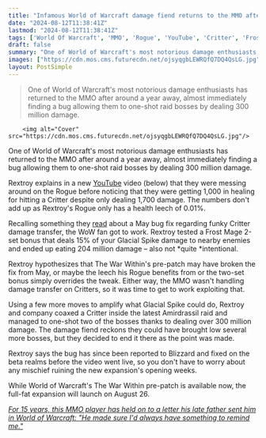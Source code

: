 ```yaml
---
title: "Infamous World of Warcraft damage fiend returns to the MMO after 1 year to sink 2 raid bosses with 300 million damage - by using a bug Blizzard thought it fixed"
date: "2024-08-12T11:38:41Z"
lastmod: "2024-08-12T11:38:41Z"
tags: ['World Of Warcraft', 'MMO', 'Rogue', 'YouTube', 'Critter', 'Frost Mage', 'The War Within', 'Glacial Spike', 'Amirdrassil Raid']
draft: false
summary: "One of World of Warcraft's most notorious damage enthusiasts has returned to the MMO after around a year away, almost immediately finding a bug allowing them to one-shot raid bosses by dealing 300 million damage."
images: ["https://cdn.mos.cms.futurecdn.net/ojsyqgbLEWRQfQ7DQ4QsLG.jpg"]
layout: PostSimple
---
```

> One of World of Warcraft's most notorious damage enthusiasts has returned to the MMO after around a year away, almost immediately finding a bug allowing them to one-shot raid bosses by dealing 300 million damage.


        <img alt="Cover" src="https://cdn.mos.cms.futurecdn.net/ojsyqgbLEWRQfQ7DQ4QsLG.jpg"/>
        
One of World of Warcraft's most notorious damage enthusiasts has returned to the MMO after around a year away, almost immediately finding a bug allowing them to one-shot raid bosses by dealing 300 million damage.

Rextroy explains in a new [YouTube](https://www.gamesradar.com/tag/youtube/) video (below) that they were messing around on the Rogue before noticing that they were getting 1,000 in healing for hitting a Critter despite only dealing 1,700 damage. The numbers don't add up as Rextroy's Rogue only has a health leech of 0.01%.

Recalling something they [read](https://www.youtube.com/redirect?event=video_description&redir_token=QUFFLUhqbE9yWHFlTlRfT2xHRE01blJVTkkxdEpDZVVMUXxBQ3Jtc0tuQVl6TW9qUnl6aXc0QTJ1cFlHNE9JVmVNVXlBdTlUYWdLNVk0czF3ZTNTRDIyNF9mMzJZLU81QjZ1Y2ZOM3dNUzMyNG41Mi1mVGFXOHdIempEUVpXdHA5cFZkXzVmTEF6Z0RDXzhUOUVZS1FYcVB4aw&q=https%3A%2F%2Fwww.wowhead.com%2Fnews%2Fdamage-transfer-exploit-fixed-no-more-shadow-priest-one-shots-in-mythic-and-raid-341444&v=V5PiEO9UKdI) about a May bug fix regarding funky Critter damage transfer, the WoW fan got to work. Rextroy tested a Frost Mage 2-set bonus that deals 15% of your Glacial Spike damage to nearby enemies and ended up eating 204 million damage – also not *quite *intentional. 

Rextroy hypothesizes that The War Within's pre-patch may have broken the fix from May, or maybe the leech his Rogue benefits from or the two-set bonus simply overrides the tweak. Either way, the MMO wasn't handling damage transfer on Critters, so it was time to get to work exploiting that.

Using a few more moves to amplify what Glacial Spike could do, Rextroy and company coaxed a Critter inside the latest Amirdrassil raid and managed to one-shot two of the bosses thanks to dealing over 300 million damage. The damage fiend reckons they could have brought low several more bosses, but they decided to end it there as the point was made.

Rextroy says the bug has since been reported to Blizzard and fixed on the beta realms before the video went live, so you don't have to worry about any mischief ruining the new expansion's opening weeks.

While World of Warcraft's The War Within pre-patch is available now, the full-fat expansion will launch on August 26.

[<em>For 15 years, this MMO player has held on to a letter his late father sent him in World of Warcraft: "He made sure I'd always have something to remind me."</em>](https://www.gamesradar.com/games/world-of-warcraft/for-15-years-this-mmo-player-has-held-on-to-a-letter-his-late-father-sent-him-in-world-of-warcraft-he-made-sure-id-always-have-something-to-remind-me/)
        